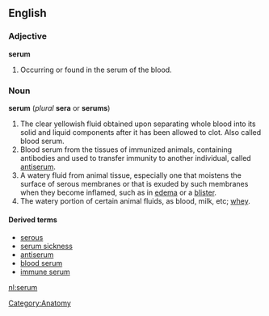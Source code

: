 ==English==
=== Adjective ===
'''serum'''
# Occurring or found in the serum of the blood.

===Noun===
'''serum''' (''plural'' '''sera''' or '''serums''')
# The clear yellowish fluid obtained upon separating whole blood into its solid and liquid components after it has been allowed to clot. Also called blood serum. 
# Blood serum from the tissues of immunized animals, containing antibodies and used to transfer immunity to another individual, called [[antiserum]].
# A watery fluid from animal tissue, especially one that moistens the surface of serous membranes or that is exuded by such membranes when they become inflamed, such as in [[edema]] or a [[blister]]. 
# The watery portion of certain animal fluids, as blood, milk, etc; [[whey]]. 

====Derived terms====
*[[serous]]
*[[serum sickness]]
*[[antiserum]]
*[[blood serum]]
*[[immune serum]]

[[nl:serum]]

[[Category:Anatomy]]
